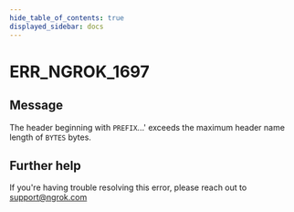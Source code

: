 ```yaml
---
hide_table_of_contents: true
displayed_sidebar: docs
---
```



# ERR_NGROK_1697

## Message

The header beginning with `PREFIX`...' exceeds the maximum header name length of `BYTES` bytes.

<ErrorDetails error="err_ngrok_1697" />

## Further help

If you're having trouble resolving this error, please reach out to [support@ngrok.com](mailto:support@ngrok.com?subject=Help%20with%20ERR_NGROK_1697)
